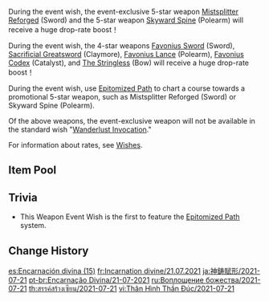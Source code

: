 {{Wish
|name              = Epitome Invocation 2021-07-21
|image             = Epitome Invocation 2021-07-21.png
|type              = Weapon Event
|duration          = event
|time_start        = 2021-07-21 11:00:00
|time_start_offset = GMT+8
|time_end          = 2021-08-10 17:59:00
|link              = https://genshin.hoyoverse.com/en/news/detail/14329
|preceding         = Epitome Invocation/2021-06-29
|alongside         = The Heron's Court/2021-07-21
|succeeding        = Epitome Invocation/2021-08-10
}}
During the event wish, the event-exclusive 5-star weapon [[Mistsplitter Reforged]] (Sword) and the 5-star weapon [[Skyward Spine]] (Polearm) will receive a huge drop-rate boost！

During the event wish, the 4-star weapons [[Favonius Sword]] (Sword), [[Sacrificial Greatsword]] (Claymore), [[Favonius Lance]] (Polearm), [[Favonius Codex]] (Catalyst), and [[The Stringless]] (Bow) will receive a huge drop-rate boost！

During the event wish, use [[Epitomized Path]] to chart a course towards a promotional 5-star weapon, such as Mistsplitter Reforged (Sword) or Skyward Spine (Polearm).

Of the above weapons, the event-exclusive weapon will not be available in the standard wish "[[Wanderlust Invocation]]."

For information about rates, see [[Wishes]].

==Item Pool==
{{Wish Pool
|^Mistsplitter Reforged
|^Skyward Spine
|^Sacrificial Greatsword
|^Favonius Lance
|^Favonius Codex
|^Favonius Sword
|^The Stringless
|Amos' Bow
|Aquila Favonia
|Lost Prayer to the Sacred Winds
|Primordial Jade Winged-Spear
|Skyward Atlas
|Skyward Blade
|Skyward Harp
|Skyward Pride
|Wolf's Gravestone
|Barbara
|Beidou
|Bennett
|Chongyun
|Diona
|Fischl
|Ningguang
|Noelle
|Razor
|Rosaria
|Sucrose
|Xiangling
|Xingqiu
|Xinyan
|Yanfei
|Dragon's Bane
|Eye of Perception
|Favonius Greatsword
|Favonius Warbow
|Lion's Roar
|Rainslasher
|Rust
|Sacrificial Bow
|Sacrificial Fragments
|Sacrificial Sword
|The Bell
|The Flute
|The Widsith
|Black Tassel
|Bloodtainted Greatsword
|Cool Steel
|Debate Club
|Emerald Orb
|Ferrous Shadow
|Harbinger of Dawn
|Magic Guide
|Raven Bow
|Sharpshooter's Oath
|Skyrider Sword
|Slingshot
|Thrilling Tales of Dragon Slayers
}}

==Trivia==
*This Weapon Event Wish is the first to feature the [[Epitomized Path]] system.

==Change History==
{{Change History|2.0}}

[[es:Encarnación divina (15)]]
[[fr:Incarnation divine/21.07.2021]]
[[ja:神鋳賦形/2021-07-21]]
[[pt-br:Encarnação Divina/21-07-2021]]
[[ru:Воплощение божества/2021-07-21]]
[[th:สรรค์สร้างเซียน/2021-07-21]]
[[vi:Thân Hình Thần Đúc/2021-07-21]]